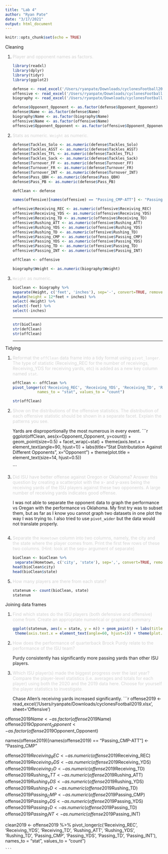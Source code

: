 ```yaml
---
title: "Lab 4"
author: "Ryan Pate"
date: "3/17/2021"
output: html_document
---
```


```r
knitr::opts_chunk$set(echo = TRUE)
```

Cleaning

1. <span style="color: lightgrey;">Player and opponent names as factors.</span>

    ```r
    library(readxl)
    library(dplyr)
    library(tidyr)
    library(ggplot2)
    ```
    
    ```r
    defense <- read_excel('/Users/ryanpate/Downloads/cyclonesFootball2020.xlsx', sheet='Defensive')
    offensive <- read_excel('/Users/ryanpate/Downloads/cyclonesFootball2020.xlsx', sheet='Offensive')
    biography <- read_excel('/Users/ryanpate/Downloads/cyclonesFootball2020.xlsx', sheet='Biography')
    
    defense$Opponent_Opponent <- as.factor(defense$Opponent_Opponent)
    defense$Name <- as.factor(defense$Name)
    biography$Name <- as.factor(biography$Name)
    offensive$Name <- as.factor(offensive$Name)
    offensive$Opponent_Opponent <- as.factor(offensive$Opponent_Opponent)
    
    ```
    
2. <span style="color: lightgrey;">Stats as numeric. `Weight` as numeric.</span>

    ```r
    defense$Tackles_Solo <- as.numeric(defense$Tackles_Solo)
    defense$Tackles_ASST <- as.numeric(defense$Tackles_ASST)
    defense$Tackles_TFL <- as.numeric(defense$Tackles_TFL)
    defense$Tackles_Sack <- as.numeric(defense$Tackles_Sack)
    defense$Turnover_FF <- as.numeric(defense$Turnover_FF)
    defense$Turnover_FR <- as.numeric(defense$Turnover_FR)
    defense$Turnover_INT <- as.numeric(defense$Turnover_INT)
    defense$Pass_QBH <- as.numeric(defense$Pass_QBH)
    defense$Pass_PB <- as.numeric(defense$Pass_PB)
    
    defClean <- defense
    
    names(offensive)[names(offensive) == "Passing_CMP-ATT"] <- "Passing_CMP"

    offensive$Receiving_REC <- as.numeric(offensive$Receiving_REC)
    offensive$Receiving_YDS <- as.numeric(offensive$Receiving_YDS)
    offensive$Receiving_TD <- as.numeric(offensive$Receiving_TD)
    offensive$Rushing_ATT <- as.numeric(offensive$Rushing_ATT)
    offensive$Rushing_YDS <- as.numeric(offensive$Rushing_YDS)
    offensive$Rushing_TD <- as.numeric(offensive$Rushing_TD)
    offensive$Passing_CMP <- as.numeric(offensive$Passing_CMP)
    offensive$Passing_YDS <- as.numeric(offensive$Passing_YDS)
    offensive$Passing_TD <- as.numeric(offensive$Passing_TD)
    offensive$Passing_INT <- as.numeric(offensive$Passing_INT)
    
    offClean <- offensive
    
    biography$Weight <- as.numeric(biography$Weight)
    ```

3. <span style="color: lightgrey;"> `Height` as numeric. </span>

    ```r
    bioClean <- biography %>%
    separate(Height, c('feet', 'inches'), sep='-', convert=TRUE, remove=FALSE) %>%
    mutate(height = 12*feet + inches) %>%
    select(-Height) %>%
    select(-feet) %>%
    select(-inches)
    ```
    ***
    ```r
    str(bioClean)
    str(defClean)
    str(offClean)
    ```
    ***
    
Tidying

1. <span style="color: lightgrey;"> Reformat the `offClean` data frame into a tidy format using `pivot_longer`. The type of statistic (Receiving_REC for the number of receivings, Receiving_YDS for receiving yards, etc) is added as a new key column named `stat`. </span>

    ```r
    offClean <- offClean %>%
    pivot_longer(c('Receiving_REC', 'Receiving_YDS', 'Receiving_TD', 'Rushing_ATT', 'Rushing_YDS', 'Rushing_TD',        'Passing_CMP', 'Passing_YDS', 'Passing_TD', 'Passing_INT'), 
               names_to = "stat", values_to = "count")
    
    str(offClean)
    ```
  
2. <span style="color: lightgrey;"> Show on the distributions of the offensive statistics. The distribution of each offensive statistic should be shown in a separate facet. Explain the patterns you see. </span>

    Yards are disproportionally the most numerous in every event. 
    ```r
    ggplot(offClean, aes(x=Opponent_Opponent, y=count)) + geom_point(size=0.5) + facet_wrap(~stat) + 
      theme(axis.text.x = element_text(angle=90, hjust=1)) +
  labs(title="Stat Distributation Against Different Opponents", x="Opponent") +
  theme(plot.title = element_text(size=14, hjust=0.5))
    
    ```

3. <span style="color: lightgrey;">Did ISU have better offense against Oregon or Oklahoma? Answer this question by creating a scatterplot with the x- and y-axes being the receiving yards of the ISU players against these two opponents. A large number of receiving yards indicates good offense.</span>

    I was not able to separate the opponent data to graph the performance vs Oregan with the performance vs Oklahoma. My first try was to subset them, but as far as I know you cannot graph two datasets in one plot the way I was trying to. I also tried to use `pivot_wider` but the data would not translate properly.

    ```r
    
    
    ```
    
4. <span style="color: lightgrey;">Separate the `Hometown` column into two columns, namely, the city and the state where the player comes from. Print the first few rows of these two columns. (Hint: look at the sep= argument of separate)</span>

    ```r
    bioClean <- bioClean %>%
  separate(Hometown, c('city', 'state'), sep=',', convert=TRUE, remove=FALSE)
    head(bioClean$city)
    head(bioClean$state)
    
    ```
    
5. <span style="color: lightgrey;">How many players are there from each state?</span>

    ```r
    statenum <- count(bioClean, state)
    statenum
    
    ```
    
Joining data frames

1. <span style="color: lightgrey;">Find which states do the ISU players (both defensive and offensive) come from. Create an appropriate numerical or graphical summary.</span>

    ```r
    
    ggplot(statenum, aes(x = state, y = n)) + geom_point() + labs(title="Home States of ISU Football Players", y="Number of Players", x="State") +
  theme(axis.text.x = element_text(angle=60, hjust=1)) + theme(plot.title = element_text(size=14, hjust=0.5))
    
    ```
    
2. <span style="color: lightgrey;">How does the performance of quarterback Brock Purdy relate to the performance of the ISU team?</span>

    Purdy consistently has significantly more passing yards than other ISU players.
    
3. <span style="color: lightgrey;">Which ISU player(s) made the biggest progress over the last year? Compare the player-level statistics (i.e. averages and totals for each player) using both the 2020 and the 2019 data here. Choose for yourself the player statistics to investigate.</span>

    Chase Allen's receiving yards increased significantly. 
    ```r
    offense2019 <- read_excel('/Users/ryanpate/Downloads/cyclonesFootball2019.xlsx', sheet='Offensive')

offense2019$Name <- as.factor(offense2019$Name)
offense2019$Opponent_Opponent <- as.factor(offense2019$Opponent_Opponent)

names(offense2019)[names(offense2019) == "Passing_CMP-ATT"] <- "Passing_CMP"

offense2019$Receiving_REC <- as.numeric(offense2019$Receiving_REC)
offense2019$Receiving_YDS <- as.numeric(offense2019$Receiving_YDS)
offense2019$Receiving_TD <- as.numeric(offense2019$Receiving_TD)
offense2019$Rushing_ATT <- as.numeric(offense2019$Rushing_ATT)
offense2019$Rushing_YDS <- as.numeric(offense2019$Rushing_YDS)
offense2019$Rushing_TD <- as.numeric(offense2019$Rushing_TD)
offense2019$Passing_CMP <- as.numeric(offense2019$Passing_CMP)
offense2019$Passing_YDS <- as.numeric(offense2019$Passing_YDS)
offense2019$Passing_TD <- as.numeric(offense2019$Passing_TD)
offense2019$Passing_INT <- as.numeric(offense2019$Passing_INT)

clean2019 <- offense2019 %>%
  pivot_longer(c('Receiving_REC', 'Receiving_YDS', 'Receiving_TD', 'Rushing_ATT', 'Rushing_YDS', 'Rushing_TD', 'Passing_CMP', 'Passing_YDS', 'Passing_TD', 'Passing_INT'), 
               names_to = "stat", values_to = "count")
    
    
    ```